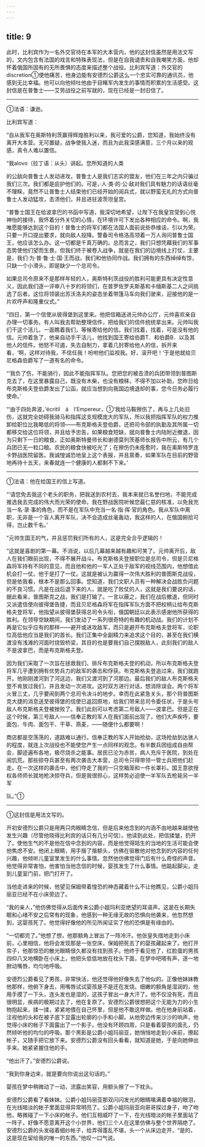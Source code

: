 ```yaml
---
---
---
```

title: 9
---





此时，比利宾作为一名外交官待在本军的大本营内，他的这封信虽然是用法文写的，文内包含有法国的戏言和特殊表现法，但是在自我谴责和自我嘲笑方面，他却怀着俄国所固有的无所畏惧的态度来描述整个战役。比利宾写道：外交官的discretion①使他痛苦，他身边能有安德烈公爵这么一个忠实可靠的通讯员，他感到无比幸福。他可以向他倾吐他由于目睹军内发生的事情而积累的生活感受。这封信是在普鲁士——艾劳战役之前写就的，现在已经是一封旧信了。

--------

①法语：谦逊。

比利宾写道：

“自从我军在奥斯特利茨赢得辉煌胜利以来，我可爱的公爵，您知道，我始终没有离开大本营。无可置疑，战争使我入迷，而且为此我深感满意，三个月以来的观感，真令人难以置信。

“我alovo（拉丁语：从头）讲起。您所知道的人类

的公敌向普鲁士人发动进攻，普鲁士人是我们志实的盟友，他们在三年之内只骗过我们三次。我们都是庇护他们的。可是，·人·类·的·公·敌对我们具有魅力的话语丝毫不理睬，竟然不让普鲁士人结束他们已经开始的阅兵式，就以野蛮无礼的方式向普鲁士人发动猛攻，击溃他们，并且进驻波茨坦皇宫。

“普鲁士国王在给波拿巴的书函中写道，我深切地希望，让陛下在我皇宫受到心悦神怡的接待，我怀着分外关切的心情，在环境许可下发出各种相应的命令。啊，我唯愿能够达到这个目的！普鲁士的将军们都在法国人面前说些恭维话，引以为荣。只要一开口提出要求，就向敌人投降。警备司令格洛高领着一万人询问普鲁士国王，他应该怎么办。这一切都是千真万确的。总而言之，我们只想凭藉我们的军事态势使他们望而生畏，但我们终于被卷入战争，就是在我们的边境线上打仗，主要是，我们·为·普·鲁·士·国·王而战，我们和他协同作战。我们拥有的东西绰绰有馀，只缺一个小滑头，即是缺少一个总司令。

如果总司令原来不是那样年轻的人，奥斯特利茨战役的胜利可能更具有决定性意义，因此我们逐一评审八十岁的将领们，在普罗佐罗夫斯基和卡缅斯基二人之间挑选了后者。这位将领装出苏沃洛夫的姿态坐着带篷马车向我们驶来，迎接他的是一片欢呼声和隆重仪式。”

“四日，第一个信使从彼得堡到这里来。他把信箱送进元帅办公厅，元帅喜欢亲自办理一切事务。有人叫我去帮助整理信件，把给我们的信件统统拿出来。元帅叫我们干这个活儿，一面瞧着我们，等候寄给他的信。我们找着，找着，可是没有他的信。元帅着急了，他亲自动手干活儿，他找到国王寄给伯爵T．和伯爵B．以及其他人的信件。他怒不可遏，失去自制力，拿着几封寄给他人的信，拆开来看，‘啊，这样对待我，不信任我！吩咐他们监视我。好，滚开吧！’于是他就给贝尼格森伯爵写了一道有名的命令。

“‘我负了伤，不能骑行，因此不能指挥军队。您把您的被击溃的兵团带领到普图斯克去了，在这里暴露自己，既没有木柴，也没有粮秣，不得不加以补助，您昨日给布克斯格夫登伯爵发出了公函，就应当想到向我国边境退却的事，您今日务必履行使命。’

“‘由于四处奔波，’écritil　á　l’Empereur，①‘我给马鞍擦伤了，再与上几处旧伤，这就完全妨碍我骑马和指挥这支规模庞大的军队，所以我把指挥军队的权力推卸给职位比我略低的将领——布克斯格夫登伯爵，还把司令部的执勤及其所属一切都移交给这位将领，并且给予忠告，如果粮食短缺，就向普鲁士内陆附近撤退，因为只剩下一日的粮食，正如奥斯特曼师长和谢德莫列茨基师长报告中所云，有几个兵团已无一粒口粮。农民的粮食快被吃光了；在擦伤仍未痊愈时，我在奥斯特罗连卡野战医院留医。我诚惶诚恐地呈上这个表报，并且禀奏，如果军队在目前的野营地再待十五天，来春就连一个健康的人都剩不下来。’

--------

①法语：他在给国王的信上写道。

“‘请您免去我这个老头的职务，把我送到农村去，我本来就已名誉扫地，不能完成推选我去完成的伟大而光荣的使命。我在野战医院听候您最仁慈的核准，以免我充当一名·录·事的角色，而不是在军队中充当一名·指·挥·官的角色。我从军队中离职，无非是一个盲人离开军队，决不会造成丝毫轰动，我这样的人，在俄国俯拾可得，岂止数千名。’

“元帅生国王的气，并且惩罚我们所有的人，这是完全合乎逻辑的！

“这就是喜剧的第一幕。不消说，以后几幕越来越有趣和可笑了。元帅离开后，敌人在我们眼前出现，不得不展开战斗。布克斯格夫登按职位是总司令，但是贝尼格森将军持有不同的意见，而且他和他的一军人正处于敌军的视线范围内，他想借此机会打一仗。他于是打了一仗。这就是被认为赢得一次伟大胜利的普图斯克战役，但是依我看，根本不是那么回事。您知道，我们文职人员有一种解决会战胜负问题的不良习惯。凡是在战后退下来的人，就是吃了败仗的人，这就是我们要说的话，据此看来，普图斯克之战，我们是打输了。一言以蔽之，我们在战后撤退，但同时又派遣信使向彼得堡告捷，而且贝尼格森将军在指挥军队方面不把权柄让给布克斯格夫登将军，他指望从彼得堡获得总司令头衔，俄国朝廷以此表示感谢他所获得的胜利。在领导空缺期间，我们发动了一系列很奇特的有趣的机动战。我们的计划不再是它似乎应有的那样——避开或进攻敌军，而只是避开布克斯格夫登将军，论职位高低他应当是我们的首长。我们正集中全副精力来追求这个目的，甚至在我们横渡没有浅滩的河面时烧毁桥梁，其目的也是要我们自己摆脱敌人，此刻我们的敌人不是波拿巴，而是布克斯格夫登。

因为我们采取了一次旨在拯救我们、排斥布克斯格夫登的机动，所以布克斯格夫登将军几乎遭到拥有优势兵力的敌军的袭击和俘获。布克斯格夫登追过来，我们就跑开。他刚刚渡河到了河这边，我们又渡河到了河那边。最后我们的敌人布克斯格夫登不肯放过我们，并且发动一次进攻。这时双方进行对话，想消除误会。两个将军火冒三丈，几乎要闹到两个总司令决斗的地步。幸而在此紧急关头，那个将普图斯克大捷的消息送至彼得堡的信使已返回原地，给我们带来总司令委任状，于是头号敌人布克斯格夫登被挫败了。我们此刻可以考虑第二号敌人——波拿巴。但是正在这个时候，第三号敌人——信奉正教的军人在我们面前出现了，他们大声疾呼，要面包、牛肉、面包干、干草、燕麦，——随便什么都要啊！

商店都是空荡荡的，道路难以通行。信奉正教的军人开始抢劫，这场抢劫到达骇人的程度，就连上次战役也不能使您产生一点同样的观念。有半数兵团组成自由帮会，脚迹遍布各地，极尽烧杀之能事。居民已沦为赤贫，病人充斥于医院，到处在闹饥荒。那些掠夺兵甚至有两次袭击大本营，总司令只得带领一管士兵把他们赶走。在一次这样的袭击中，他们夺走了我的一只空箱笼和一件长罩衫。国王意欲授权各师师长就地枪决掠夺兵，但是我很担心，这样势必迫使一半军队去枪毙另一半军

队。”①

--------

①这封信是用法文写的。

开初安德烈公爵只是用两只肉眼睛念信，但是后来他念到的内涵不由地越来越使他发生兴趣（尽管他晓得比利宾的话只有几分可信）。他读到此处，把信揉皱，扔开了。使他生气的不是他在信中念到的内容，而是他觉得陌生的当地的生活可能会使他焦虑不安。他闭上眼睛，用手揩了揩额头，仿佛在驱散他对他念到的内容的任何兴趣，他倾听儿童室里发生的什么事情。忽然他仿佛觉得门后有什么奇怪的声音。他觉得非常害怕，他害怕当他念信的时候，婴孩发生了什么事情。他踮起脚尖，走到儿童室门前，把门打开了。

当他走进来的时候，他望见保姆带着惶恐的神态藏着什么不让他瞧见，公爵小姐玛丽亚已经不在小床旁边了。

“我的亲人，”他仿佛觉得从后面传来公爵小姐玛利亚绝望的耳语声。这是在长期失眠和心绪不安之后常有的现象，他感到一种无缘无故的恐惧向他袭来，他忽然想到，这婴孩死了。他觉得好像他的所见所闻证实了他的恐惧是有缘由的。

“一切都完了。”他想了想，他那额角上冒出了一阵冷汗。他张皇失措地走到小床前，心里相信，他将会发现那是一张空床，保姆把死去了的婴孩藏起来了。他打开帘子，他那惊恐的散光眼睛很久都没有找到孩子。他终于看见他了，红脸蛋的男孩四仰八叉地横卧在小床上，他把头低低地放在枕头下面，在梦中吧嗒有声，逐一地掀动嘴唇，均匀地呼吸。

安德烈公爵看见了男孩，非常快活，他还觉得他好像失去了他似的。正像他妹妹教他那样，他俯下身去，用嘴唇试试婴孩是不是还在发烧。细嫩的额角是湿润的，他用手摸了一下头，连头发也是湿的，这孩子冒出一身大汗了。他不仅没有死，而且很明显，疾病的极期过去了，他在复原了。安德烈公爵很想把这个无能为力的小生物抱起来，揉一揉，紧紧地偎在自己怀里，但是他不敢这样做。他在他身前站着，注视他的头和在被子底下显露出轮廓的小手和小脚。从他旁边传来沙沙的响声，他觉得小床的帐子下面露出了一个影子。他没有环顾四周，只是看着婴孩的面孔，仍然倾听他的均匀的呼吸。那个黑影是公爵小姐玛丽亚，她悄悄地走到小床前，撩起帐子，又随手把它放下来。安德烈公爵没有回头看看，就知道是她，于是向她伸出手来。她紧紧握住他的手。

“他出汗了。”安德烈公爵说。

“我到你身边来，就是要向你说出这句话的。”

婴孩在梦中稍微动了一动，流露出笑容，用额头擦了一下枕头。

安德烈公爵看了看妹妹。公爵小姐玛丽亚那双闪闪发光的眼睛噙满着幸福的眼泪，在光线暗淡的帐子里面显得异常明亮了。公爵小姐玛丽亚向哥哥探过身子，吻了吻他，略微碰了一下小床的帐子。他们互相威吓了一下，在光线暗淡的帐子里面站了一阵子，好像不愿意离开这个小世界，他们三个人在这里仿佛与整个世界隔绝了。安德烈公爵的头发碰着细纱帐子，给弄得蓬乱不堪，头一个从床边走开，“是的，这是现在留给我的唯一的东西。”他叹一口气说。
